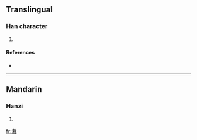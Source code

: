 ==Translingual==

===Han character===
{{Han char|rn=85|rad=水|as=10|sn=13|four=|canj=水十戈木 (EJID)}}

# {{defn|Han|sort=水10}}

====References====
* {{Han ref|kx=0640.170|dkj=17962|hdz=31693.010|uh=6EA8|ud=28328}}

----

==Mandarin==

===Hanzi===
{{cmn-hanzi|pin=[[cái]] ([[cai2]])|wg=ts'ai<sup>2</sup>}}

# {{defn|Mandarin|sort=水10}}

[[fr:溨]]